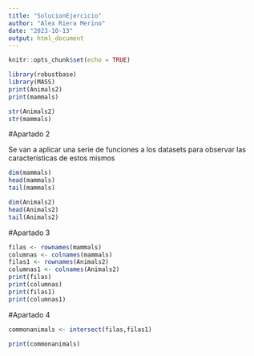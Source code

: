 ```yaml
---
title: "SolucionEjercicio"
author: "Alex Riera Merino"
date: "2023-10-13"
output: html_document
---
```


```r
knitr::opts_chunk$set(echo = TRUE)
```

```r
library(robustbase)
library(MASS)
print(Animals2)
print(mammals)

str(Animals2)
str(mammals)

```



#Apartado 2

Se van a aplicar una serie de funciones a los datasets para observar las características de estos mismos

```r
dim(mammals)
head(mammals)
tail(mammals)

dim(Animals2)
head(Animals2)
tail(Animals2)
```




#Apartado 3
```r
filas <- rownames(mammals)
columnas <- colnames(mammals)
filas1 <- rownames(Animals2)
columnas1 <- colnames(Animals2)
print(filas)
print(columnas)
print(filas1)
print(columnas1)
```

#Apartado 4

```r
commonanimals <- intersect(filas,filas1)

print(commonanimals)
```

